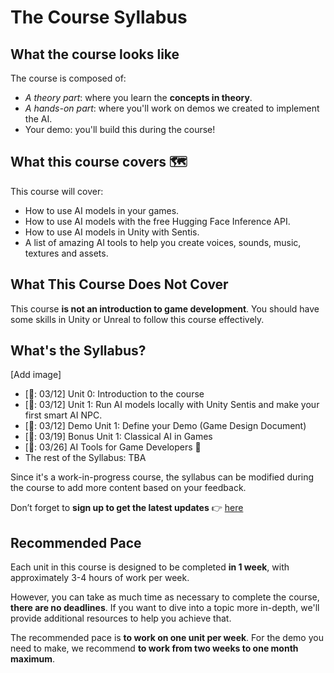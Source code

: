 # The Course Syllabus

## What the course looks like

The course is composed of:

- *A theory part*: where you learn the **concepts in theory**.
- *A hands-on part*: where you'll work on demos we created to implement the AI.
- Your demo: you'll build this during the course!


## What this course covers 🗺️

This course will cover:

- How to use AI models in your games.
- How to use AI models with the free Hugging Face Inference API.
- How to use AI models in Unity with Sentis.
- A list of amazing AI tools to help you create voices, sounds, music, textures and assets.


## What This Course Does Not Cover

This course **is not an introduction to game development**. You should have some skills in Unity or Unreal to follow this course effectively.

## What's the Syllabus?

[Add image]

- [📅: 03/12] Unit 0: Introduction to the course
- [📅: 03/12] Unit 1: Run AI models locally with Unity Sentis and make your first smart AI NPC.
- [📅: 03/12] Demo Unit 1: Define your Demo (Game Design Document)
- [📅: 03/19] Bonus Unit 1: Classical AI in Games
- [📅: 03/26] AI Tools for Game Developers 🎨
- The rest of the Syllabus: TBA


Since it's a work-in-progress course, the syllabus can be modified during the course to add more content based on your feedback.

Don’t forget to **sign up to get the latest updates** 👉 [here](http://eepurl.com/iCWDQw)

## Recommended Pace

Each unit in this course is designed to be completed **in 1 week**, with approximately 3-4 hours of work per week. 

However, you can take as much time as necessary to complete the course, **there are no deadlines**. If you want to dive into a topic more in-depth, we'll provide additional resources to help you achieve that.

The recommended pace is **to work on one unit per week**. For the demo you need to make, we recommend **to work from two weeks to one month maximum**.